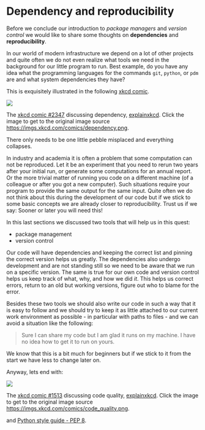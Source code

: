 # Dependency and reproducibility {#sec-intro-pm-reproducibility}

Before we conclude our introduction to _package managers_ and _version control_ we would like to share some thoughts on **dependencies** and **reproducibility**.

In our world of modern infrastructure we depend on a lot of other projects and quite often we do not even realize what tools we need in the background for our little program to run.
Best example, do you have any idea what the programming languages for the commands `git`, `python`, or `pdm` are and what system dependencies they have?

This is exquisitely illustrated in the following [xkcd comic](https://xkcd.com).

::: {#fig-xkcd-dependency}
[![](https://imgs.xkcd.com/comics/dependency.png)](https://xkcd.com/2347/)

The [xkcd comic #2347](https://xkcd.com/2347/) discussing dependency, [explainxkcd](https://www.explainxkcd.com/wiki/index.php/2347:_Dependency). Click the image to get to the original image source [https://imgs.xkcd.com/comics/dependency.png](https://imgs.xkcd.com/comics/dependency.png). 
:::

There only needs to be one little pebble misplaced and everything collapses.

In industry and academia it is often a problem that some computation can not be reproduced.
Let it be an experiment that you need to rerun two years after your initial run, or generate some computations for an annual report.
Or the more trivial matter of running you code on a different machine (of a 	 	colleague or after you got a new computer).
Such situations require your program to provide the same output for the same input.
Quite often we do not think about this during the development of our code but if we stick to some basic concepts we are already closer to reproducibility.
Trust us if we say: Sooner or later you will need this!

In this last sections we discussed two tools that will help us in this quest:

- package management
- version control

Our code will have dependencies and keeping the correct list and pinning the correct version helps us greatly.
The dependencies also undergo development and are not standing still so we need to be aware that we run on a specific version.
The same is true for our own code and version control helps us keep track of what, why, and how we did _it_.
This helps us correct errors, return to an old but working versions, figure out who to blame for the error.

Besides these two tools we should also write our code in such a way that it is easy to follow and we should try to keep it as little attached to our current work environment as possible - in particular with paths to files - and we can avoid a situation like the following:

> Sure I can share my code but I am glad it runs on my machine. I have no idea how to get it to run on yours.

We know that this is a bit much for beginners but if we stick to it from the start we have less to change later on.

Anyway, lets end with:

::: {#fig-xkcd-code-quality}
[![](https://imgs.xkcd.com/comics/code_quality.png)](https://www.xkcd.com/1513/)

The [xkcd comic #1513](https://www.xkcd.com/1513/) discussing code quality, [explainxkcd](https://www.explainxkcd.com/wiki/index.php/1513:_Code_Quality). Click the image to get to the original image source [https://imgs.xkcd.com/comics/code_quality.png](https://imgs.xkcd.com/comics/code_quality.png). 
:::

and [Python style guide - PEP 8](https://peps.python.org/pep-0008/).